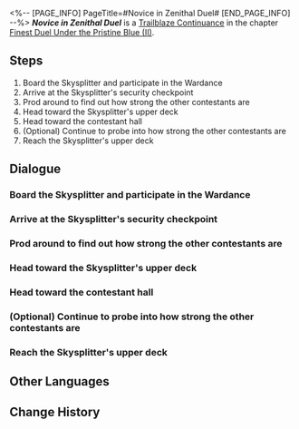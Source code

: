 <%-- [PAGE_INFO]
PageTitle=#Novice in Zenithal Duel#
[END_PAGE_INFO] --%>
{{Stub|Dialogue.}}
{{Mission Infobox
|id            = 2022205
|title         = 
|image         = Mission Novice in Zenithal Duel.png{{subst:void|<!--$UPLOAD:<<SpriteOutput/Chronicle/2022205.png>-<Mission Novice in Zenithal Duel.png>-<Fate's Atlas Images>>-->}}
|type          = Trailblaze Continuance
|event_name    = 
|chapter       = Finest Duel Under the Pristine Blue (II)
|requirements  = [[Trailblaze Continuance]] ''[[The Red Warcry]]'' completed
|summary       = The Wardance ceremony proceeds as planned. To ensure its safe execution, March 7th and Yunli board the Skysplitter, commencing their patrol.
|characters    = Confused Spectator; Reporter; Sky-Faring Staff; Soldier on Duty; Trailblazer; Yaoqing Contestant
|startLocation = [[The Xianzhou Luofu]] - [[Skysplitter]]
|world         = The Xianzhou Luofu
|area          = Skysplitter
|prev          = The Red Warcry
|next          = A Swarm of Carnage
|rewards       = Trailblaze EXP*200; Stellar Jade*30; Traveler's Guide*2; Lost Crystal*2; Cloudwide Voyage*1 { text = ''Cloudwide Voyage'' }; Credit*20,000
}}
'''''Novice in Zenithal Duel''''' is a [[Trailblaze Continuance]] in the chapter [[Finest Duel Under the Pristine Blue (II)]].

==Steps==
# Board the Skysplitter and participate in the Wardance
# Arrive at the Skysplitter's security checkpoint
# Prod around to find out how strong the other contestants are
# Head toward the Skysplitter's upper deck
# Head toward the contestant hall
# (Optional) Continue to probe into how strong the other contestants are
# Reach the Skysplitter's upper deck

<!--
==Gameplay Notes==

--><!--
==Trial Character==

-->
==Dialogue==
{{Stub Dialogue}}
===Board the Skysplitter and participate in the Wardance===
{{Mission Description|type=continuance|location=Skysplitter|General Huaiyan tasks March 7th and Yunli with boarding the Skysplitter and participating in the Wardance. Apart from striving for victory in the arena, they must also take up the responsibility of defending the arena against potential crises. However, the young swordswoman who will be making her debut can't help but feel anxious at such a prospect...}}
{{Dialogue Start}}
:{{tx}}
{{Dialogue End}}

===Arrive at the Skysplitter's security checkpoint===
{{Dialogue Start}}
:{{tx}}
{{Dialogue End}}

===Prod around to find out how strong the other contestants are===
{{Dialogue Start}}
:{{tx}}
{{Dialogue End}}

===Head toward the Skysplitter's upper deck===
{{Dialogue Start}}
:{{tx}}
{{Dialogue End}}

===Head toward the contestant hall===
{{Dialogue Start}}
:{{tx}}
{{Dialogue End}}

===(Optional) Continue to probe into how strong the other contestants are===
{{Dialogue Start}}
:{{tx}}
{{Dialogue End}}

===Reach the Skysplitter's upper deck===
{{Dialogue Start}}
:{{tx}}
{{Dialogue End}}

==Other Languages==
{{Other Languages
|en   = Novice in Zenithal Duel
|zhs  = 竞武云巅，孺子问剑
|zht  = 競武雲巔，孺子問劍
|ja   = 武闘の頂点、孺子剣を求める
|ko   = 구름 위의 승부, 검술을 묻는 신예
|es   = Novicia del duelo celestial
|fr   = Novice au sommet
|ru   = Высшее состязание, детские вопросы
|th   = ประลองดาบเหนือเมฆา
|vi   = Tỷ Thí Trên Mây, Tân Thủ Vấn Kiếm
|de   = Novize im Gipfelduell
|id   = Pemula dalam Pertarungan Besar
|pt   = Iniciante no Duelo Zenital
}}

==Change History==
{{Change History|2.5}}
